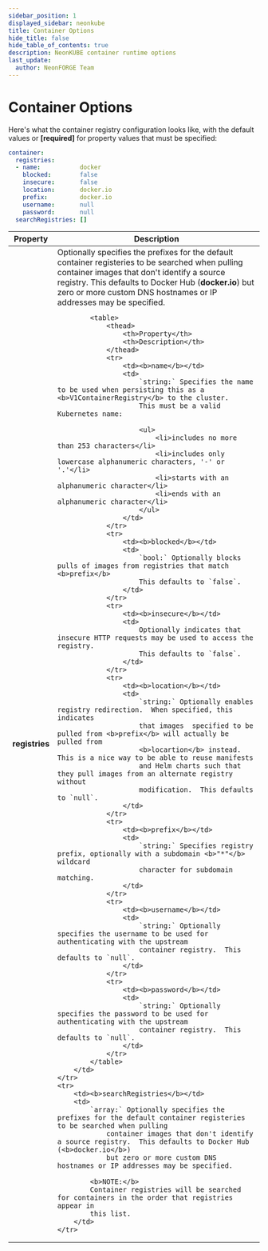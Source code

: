 ```yaml
---
sidebar_position: 1
displayed_sidebar: neonkube
title: Container Options
hide_title: false
hide_table_of_contents: true
description: NeonKUBE container runtime options
last_update:
  author: NeonFORGE Team
---
```



# Container Options

Here's what the container registry configuration looks like, with the default
values or **[required]** for property values that must be specified:

```yaml
container:
  registries:
  - name:           docker
    blocked:        false
    insecure:       false
    location:       docker.io
    prefix:         docker.io
    username:       null
    password:       null
  searchRegistries: []
```

<table>
    <thead>
        <th>Property</th>
        <th>Description</th>
    </thead>
        <tr>
        <td><b>registries</b></td>
        <td>
            Optionally specifies the prefixes for the default container registeries to be searched when pulling
            container images that don't identify a source registry.  This defaults to Docker Hub (<b>docker.io</b>)
            but zero or more custom DNS hostnames or IP addresses may be specified.

            <table>
                <thead>
                    <th>Property</th>
                    <th>Description</th>
                </thead>
                <tr>
                    <td><b>name</b></td>
                    <td>
                        `string:` Specifies the name to be used when persisting this as a <b>V1ContainerRegistry</b> to the cluster.
                        This must be a valid Kubernetes name:

                        <ul>
                            <li>includes no more than 253 characters</li>
                            <li>includes only lowercase alphanumeric characters, '-' or '.'</li>
                            <li>starts with an alphanumeric character</li>
                            <li>ends with an alphanumeric character</li>
                        </ul>
                    </td>
                </tr>
                <tr>
                    <td><b>blocked</b></td>
                    <td>
                        `bool:` Optionally blocks pulls of images from registries that match <b>prefix</b>
                        This defaults to `false`.
                    </td>
                </tr>
                <tr>
                    <td><b>insecure</b></td>
                    <td>
                        Optionally indicates that insecure HTTP requests may be used to access the registry.
                        This defaults to `false`.
                    </td>
                </tr>
                <tr>
                    <td><b>location</b></td>
                    <td>
                        `string:` Optionally enables registry redirection.  When specified, this indicates
                        that images  specified to be pulled from <b>prefix</b> will actually be pulled from
                        <b>locartion</b> instead.  This is a nice way to be able to reuse manifests
                        and Helm charts such that they pull images from an alternate registry without
                        modification.  This defaults to `null`.
                    </td>
                </tr>
                <tr>
                    <td><b>prefix</b></td>
                    <td>
                        `string:` Specifies registry prefix, optionally with a subdomain <b>"*"</b> wildcard
                        character for subdomain matching.
                    </td>
                </tr>
                <tr>
                    <td><b>username</b></td>
                    <td>
                        `string:` Optionally specifies the username to be used for authenticating with the upstream
                        container registry.  This defaults to `null`.
                    </td>
                </tr>
                <tr>
                    <td><b>password</b></td>
                    <td>
                        `string:` Optionally specifies the password to be used for authenticating with the upstream
                        container registry.  This defaults to `null`.
                    </td>
                </tr>
            </table>
        </td>
    </tr>
    <tr>
        <td><b>searchRegistries</b></td>
        <td>
            `array:` Optionally specifies the prefixes for the default container registeries to be searched when pulling
                container images that don't identify a source registry.  This defaults to Docker Hub (<b>docker.io</b>)
                but zero or more custom DNS hostnames or IP addresses may be specified.

            <b>NOTE:</b>
            Container registries will be searched for containers in the order that registries appear in
            this list.
        </td>
    </tr>
</table>
